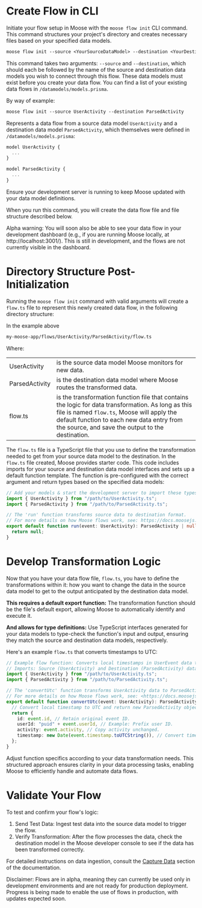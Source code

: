 
# Create Flow in CLI

Initiate your flow setup in Moose with the `moose flow init` CLI command. This command structures your project's directory and creates necessary files based on your specified data models.

```txt filename="Terminal" copy
moose flow init --source <YourSourceDataModel> --destination <YourDestinationDataModel>
```

This command takes two arguments: `--source` and `--destination`, which should each be followed by the name of the source and destination data models you wish to connect through this flow.
These data models must exist before you create your data flow. You can find a list of your existing data flows in `/datamodels/models.prisma`.

By way of example:

```txt filename="Terminal" copy
moose flow init --source UserActivity --destination ParsedActivity
```

Represents a data flow from a source data model `UserActivity` and a destination data model `ParsedActivity`, which themselves were defined in `/datamodels/models.prisma`:

```ts filename="models.prisma"
model UserActivity {
  ...
}

model ParsedActivity {
  ...
}
```

Ensure your development server is running to keep Moose updated with your data model definitions.

When you run this command, you will create the data flow file and file structure described below.

<Callout type="warning" emoji="ℹ️">
  Alpha warning: You will soon also be able to see your data flow in your
  development dashboard (e.g., if you are running Moose locally, at
  http://localhost:3001/). This is still in development, and the flows are not
  currently visible in the dashboard.
</Callout>

# Directory Structure Post-Initialization

Running the `moose flow init` command with valid arguments will create a `flow.ts` file to represent this newly created data flow, in the following directory structure:

<FileTree>
  <FileTree.Folder name="my-moose-app" defaultOpen>
    <FileTree.Folder name="flows" defaultOpen>
      <FileTree.Folder name="UserActivity" defaultOpen>
        <FileTree.Folder name="ParsedActivity" defaultOpen>
          <FileTree.File name="flow.ts" />
        </FileTree.Folder>
      </FileTree.Folder>
    </FileTree.Folder>
  </FileTree.Folder>
</FileTree>

In the example above

```txt filename="Terminal"
my-moose-app/flows/UserActivity/ParsedActivity/flow.ts
```

Where:

|                |                                                                                                                                                                                                                                                     |
| -------------- | --------------------------------------------------------------------------------------------------------------------------------------------------------------------------------------------------------------------------------------------------- |
| UserActivity   | is the source data model Moose monitors for new data.                                                                                                                                                                                               |
| ParsedActivity | is the destination data model where Moose routes the transformed data.                                                                                                                                                                              |
| flow.ts        | is the transformation function file that contains the logic for data transformation. As long as this file is named `flow.ts`, Moose will apply the default function to each new data entry from the source, and save the output to the destination. |

The `flow.ts` file is a TypeScript file that you use to define the transformation needed to get from your source data model to the destination.
In the `flow.ts` file created, Moose provides starter code. This code includes imports for your source and destination data model interfaces and sets up a
default function template. The function is pre-configured with the correct argument and return types based on the specified data models:

```ts filename="flow.ts" copy {2-3,7}
// Add your models & start the development server to import these types
import { UserActivity } from "/path/to/UserActivity.ts";
import { ParsedActivity } from "/path/to/ParsedActivity.ts";

// The 'run' function transforms source data to destination format.
// For more details on how Moose flows work, see: https://docs.moosejs.com
export default function run(event: UserActivity): ParsedActivity | null {
  return null;
}
```

# Develop Transformation Logic

Now that you have your data flow file, `flow.ts`, you have to define the transformations within it:
how you want to change the data in the source data model to get to the output anticipated by the destination data model.

**This requires a default export function:** The transformation function should be the file's default export, allowing Moose to automatically identify and execute it.

**And allows for type definitions:** Use TypeScript interfaces generated for your data models to type-check the function's input and output, ensuring they match the source and destination data models, respectively.

Here's an example `flow.ts` that converts timestamps to UTC:

```ts filename="flow.ts" copy {3-4,8}
// Example flow function: Converts local timestamps in UserEvent data to UTC.
// Imports: Source (UserActivity) and Destination (ParsedActivity) data models.
import { UserActivity } from "/path/to/UserActivity.ts";
import { ParsedActivity } from "/path/to/ParsedActivity.ts";

// The 'convertUtc' function transforms UserActivity data to ParsedActivity format.
// For more details on how Moose flows work, see: <https://docs.moosejs.com/flows>
export default function convertUtc(event: UserActivity): ParsedActivity {
  // Convert local timestamp to UTC and return new ParsedActivity object.
  return {
    id: event.id, // Retain original event ID.
    userId: "puid" + event.userId, // Example: Prefix user ID.
    activity: event.activity, // Copy activity unchanged.
    timestamp: new Date(event.timestamp.toUTCString()), // Convert timestamp to UTC.
  };
}
```

Adjust function specifics according to your data transformation needs. This structured approach ensures clarity in your
data processing tasks, enabling Moose to efficiently handle and automate data flows.

# Validate Your Flow

To test and confirm your flow's logic:

1. Send Test Data: Ingest test data into the source data model to trigger the flow.
2. Verify Transformation: After the flow processes the data, check the destination model in the
   Moose developer console to see if the data has been transformed correctly.

For detailed instructions on data ingestion, consult the [Capture Data](../data-models/capture-data.mdx) section of the documentation.

<Callout type="info" emoji="ℹ️">
  Disclaimer: Flows are in alpha, meaning they can currently be used only in
  development environments and are not ready for production deployment. Progress
  is being made to enable the use of flows in production, with updates expected
  soon.
</Callout>
